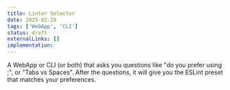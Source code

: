```yaml
---
title: Linter Selector
date: 2025-02-28
tags: ['WebApp', 'CLI']
status: draft
externalLinks: []
implementation: 
---
```


A WebApp or CLI (or both) that asks you questions like "do you prefer using ;", or "Tabs vs Spaces".
After the questions, it will give you the ESLint preset that matches your preferences.
